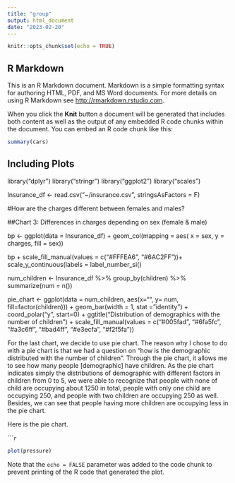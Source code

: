 ```yaml
---
title: "group"
output: html_document
date: "2023-02-20"
---
```


```r
knitr::opts_chunk$set(echo = TRUE)
```

## R Markdown

This is an R Markdown document. Markdown is a simple formatting syntax for authoring HTML, PDF, and MS Word documents. For more details on using R Markdown see <http://rmarkdown.rstudio.com>.

When you click the **Knit** button a document will be generated that includes both content as well as the output of any embedded R code chunks within the document. You can embed an R code chunk like this:

```r
summary(cars)
```

## Including Plots

library("dplyr")
library("stringr")
library("ggplot2")
library("scales")


Insurance_df <- read.csv("~/insurance.csv", stringsAsFactors = F)

#How are the charges different between females and males?

##Chart 3: Differences in charges depending on sex (female & male)

bp <- ggplot(data = Insurance_df) +
geom_col(mapping = aes( x = sex,
                        y = charges,
                        fill = sex)) 
                        
bp + scale_fill_manual(values = c("#FFFEA6", "#6AC2FF"))+                    
                      scale_y_continuous(labels = label_number_si()


num_children <- Insurance_df %>% group_by(children) %>% summarize(num = n())

pie_chart <- ggplot(data = num_children, aes(x="", y= num, fill=factor(children))) + 
  geom_bar(width = 1, stat = "identity") +
  coord_polar("y", start=0) +
  ggtitle("Distribution of demographics with the number of children") + 
 scale_fill_manual(values = c("#005fad", "#6fa5fc", "#a3c6ff", "#bad4ff", "#e3ecfa", "#f2f5fa"))

For the last chart, we decide to use pie chart. The reason why I chose to do with a pie chart is that we had a question on "how is the demographic distributed with the number of children". Through the pie chart, it allows me to see how many people [demographic] have children. As the pie chart indicates simply the distributions of demographic with different factors in children from 0 to 5, we were able to recognize that people with none of child are occupying about 1250 in total, people with only one child are occupying 250, and people with two children are occupying 250 as well. Besides, we can see that people having more children are occupying less in the pie chart. 

Here is the pie chart. 

``````r

```



















```r
plot(pressure)
```

Note that the `echo = FALSE` parameter was added to the code chunk to prevent printing of the R code that generated the plot.
